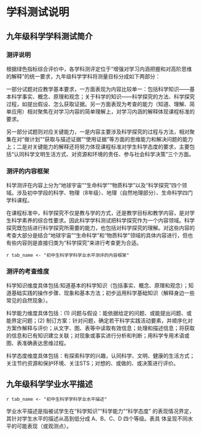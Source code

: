 <!-- chapter description -->
\mytext

# 学科测试说明

## 九年级科学学科测试简介

### 测评说明

根据绿色指标综合评价中，各学科测评定位于“增强对学习内涵把握和对高阶思维的解释”的统一要求，九年级科学学科将测量目标分成如下两部分：

一部分试题对应教学基本要求，一方面表现为内容比较单一：包括科学知识——基本科学事实、概念、原理和观念；关于科学的知识——科学探究的方法、科学探究过程，如提出假设、怎么获取证据。另一方面表现为考查的能力（知道、理解、简单应用）相对聚焦在对学习内容的简单理解上，对学习内涵的解释体现课程标准的要求。

另一部分试题则对应关键能力，一是内容主要涉及科学探究的过程与方法，相对聚集在对“做计划”“获取与描述证据”“使用证据”等方面的思维能力和解决问题的能力上；二是对关键能力的解释还将努力体现课程标准对学生科学态度的要求，主要包括“认同科学文明生活方式、对资源和环境的责任、参与社会科学决策”三个方面。

### 测评的内容框架

科学测评在内容上分为“地球宇宙”“生命科学”“物质科学”以及“科学探究”四个领域。涉及初中学段的科学、物理（8年级）、地理（自然地理部分）、生命科学四门学科课程。

在课程标准中，科学探究不仅是教与学的方式，还是教学目标和教学内容，是对学生科学素养的综合性要求。因此科学学科测试把科学探究作为一个内容领域。科学探究既包括进行科学探究所需要的能力，也包括对科学探究的理解。对这些内容的考查大部分是结合“地球宇宙”“生命科学”和“物质科学”领域的具体内容进行，但也有些内容则是直接归类为“科学探究”来进行考查更为合适。

`r tab_name <- "初中生科学学科学业水平测评的内容框架" `

\begin{itshape}
\mytable
\begin{longtable}{|l|l|p{9cm}|}
\caption{`r tab_name`} \label{tab: `r tab_name`} \\  \hline
\makecell[c]{内容领域} & \makecell[c]{内容板块} & \makecell[c]{内容要求} \\  \hline

\multirow{5}{*}{\makecell[c]{地球宇宙\\（代码E）}} & 宇宙中的地球 & 地球运动 \\ \cline{2-3}
 & \multirow{4}{*}{人类生存的地球} & 气温与降水 \\ \cline{3-3}
 &  & 地形与地势 \\ \cline{3-3}
 &  & 河流与海洋 \\ \cline{3-3}
 &  & 资源与环境 \\ \hline

\multirow{14}{*}{\makecell[c]{生命科学\\（代码B）}} & \multirow{4}{*}{\makecell[l]{生命系统的构成层次}} & 生物特征 \\ \cline{3-3} 
&  & 细胞结构与功能 \\ \cline{3-3}
&  & 生物的分类和主要类群 \\ \cline{3-3}
&  & 生态系统 \\ \cline{2-3}
& \multirow{3}{*}{\makecell[l]{生命的物质变化和能量转换}} & 绿色植物的光合作用 \\ \cline{3-3} 
&  & 生物的呼吸 \\ \cline{3-3}
&  & 人体的代谢与平衡 \\ \cline{2-3}
& \multirow{2}{*}{\makecell[l]{生命活动的调节}} & 神经调节 \\ \cline{3-3} 
&  & 激素调节 \\ \cline{2-3}
& \multirow{3}{*}{\makecell[l]{生命的延续}} & 生殖的类型 \\ \cline{3-3} 
&  & 新生命诞生与成长 \\ \cline{3-3}
&  & 人体性状的遗传和变异 \\ \cline{2-3}
& \multirow{2}{*}{\makecell[l]{人、健康与环境}} & 健康与疾病 \\ \cline{3-3} 
&  & 环境与可持续发展 \\ \cline{1-3}

\multirow{7}{*}{\makecell[c]{物质科学\\（代码P）}} & \multirow{2}{*}{\makecell[l]{常见的物质}} & 物质的基本形态及特征 \\ \cline{3-3} 
&  & 材料的性质与用途 \\ \cline{2-3}
& 物质的结构 & 物质的粒子模型 \\ \cline{2-3} 
& \multirow{2}{*}{\makecell[l]{物质的运动和相互作用}} & 常见的运动形式 \\ \cline{3-3} 
&  & 物体之间的相互作用 \\ \cline{2-3}
& \multirow{2}{*}{\makecell[l]{能量与能源}} & 能的形式与能量转化 \\ \cline{3-3} 
&  & 能源及其种类 \\ \cline{1-3}

\multirow{3}{*}{\makecell[c]{科学探究\\（代码S）}} & \multirow{2}{*}{\makecell[l]{对于科学探究的理解}} & 科学探究的基本要素 \\ \cline{3-3} 
&  & 科学办事的一般步骤  列出具体化的东西 \\ \cline{2-3}
& 科学探究能力 & 根据具体问题，获取有效信息、描述相关证据，形成合理方案解决问题，并对方案进行评价和反思的能力。 \\ \cline{1-3} 

\end{longtable}
\end{itshape}


### 测评的考查维度

科学知识维度具体包括:知道基本的科学知识（包括事实、概念、原理和观念）；知道基础实践的操作步骤、现象和基本方法；初步运用科学基础知识（解释身边一些常见的自然现象）。

科学能力维度具体包括：(1) 问题与假设：能依据给定的问题、或能提出问题、或能界定问题；(2) 制订方案：针对问题，确定若干科学实践活动要素，并顺序化对方案作解释与评价；从文字、图、表等中读取有效信息；处理和描述信息；将获取的信息和已有知识建立关联；对现象或事实进行分析和判断；用科学专用术语或图、表准确表达思维过程。

科学态度维度具体包括：有探索科学的兴趣，认同科学、文明、健康的生活方式；关注节约资源和保护环境、关注STS；对想的、或做的、或决策进行评价。


## 九年级科学学业水平描述

`r tab_name <- "初中生科学学科学业水平描述" `

学业水平描述是指被试学生在“科学知识”“科学能力”“科学态度” 的表现情况界定，其针对学生水平的描述从高到低分成 A、B、C、D 四个等级。表\ref{tab: `r tab_name`}具 体呈现不同水平的可能表现（或观测点）。

\begin{itshape}
\mytable
\begin{longtable}{|c|c|p{12cm}|}
\caption{`r tab_name`} \label{tab: `r tab_name`} \\  

\hline
考查维度 & 水平 & 水平描述 \\  \hline

\multirow{12}{*}{科学知识} & \multirow{3}{*}{A} & $\star$ 能对常见的科学事实、现象、科学过程做出描述；  \\  
 & & $\star$ 能在新情境中，正确辨认其中所含的基本科学事实和观念,寻找、发现和使用科学概念和原理； \\  
 & & $\star$ 能把握知识的内在逻辑关系，并在问题情境中简单地运用。 \\  \cline{2-3}

 & \multirow{3}{*}{B} & $\star$ 能说出常见的科学事实、术语或概念；\\
 & & $\star$ 能在熟悉的情境中，正确辨认其中所含的基本科学事实和观念，使用科学概念和原理； \\
 & & $\star$ 能把握知识之间的联系。 \\ \cline{2-3}

 & \multirow{3}{*}{C} & $\star$ 能回忆和再认基本的科学知识；\\
 & & $\star$ 能识别常见的科学现象，能辨认事实或证据； \\
 & & $\star$ 能描述常见的科学现象的基本特征。 \\ \cline{2-3}

 & \multirow{3}{*}{D} & $\star$ 不能回忆和再认基本的科学知识； \\
 & & $\star$ 不能识别常见的科学现象，不能辨认事实或证据； \\
 & & $\star$ 不能描述常见的科学现象的基本特征。\\ \hline

\multirow{3}{*}{科学能力} & \multirow{3}{*}{A} & $\star$ 能界定问题，确定若干科学实践活动具体方法的关键因素，或对上述具体方法进行总结和修正； \\
 & & $\star$ 能运用仪器的组合获取证据，或有针对地筛选所给情境中的相关信息；能进行系统的观察、比较和测量，数据准确；能综合运用不同的表达方式，清晰有效地得出结论、提出建议或作出决策； \\
 & & $\star$ 能在新情境中获取多种证据支持假设；能运用证据说明科学结论或解释生活和社会中的问题。 \\ \cline{2-3}

 & \multirow{3}{*}{B} & $\star$ 能提出问题，确定科学实践活动各要素的具体方法及上述要素和方法的顺序； \\
 & & $\star$ 能运用简单的仪器获取证据，或有选择地在所给情境中获取有关信息、检查观察是否客观；能运用文字、图表等进行表达；\\
 & & $\star$ 能用某一个适当的证据支持假设；能运用证据形成（归纳或猜测）科学结论。 \\ \cline{2-3}

 & \multirow{3}{*}{C} & $\star$ 能依据问题，确定若干科学实践活动的要素及其顺序; \\
 & & $\star$ 能运用感官及工具获取证据；能在所给情境中获取相关信息；能完成对实验现象的观察和比较；能运用文字进行表达；\\
 & & $\star$ 能辨别证据是否支持假设；能运用证据描述科学现象或概念。 \\  \cline{2-3}

 & \multirow{3}{*}{D} & $\star$ 不能从所给情境中发现问题，或无法正确依据问题确定常见的科学实践活动的要素，或错误判断要素； \\
 & & $\star$ 不能在所给资料中选择正确的证据，或证据关联度不大；不能在间接证据中获取或记录有效信息；不能清晰表达和交流； \\
 & & $\star$ 证据与假设之间的关联不明确，无法正确判断或描述科学概念。 \\ \hline

\multirow{12}{*}{\makecell[c]{科学态度}} & \multirow{3}{*}{A} & $\star$ 在解决问题的过程中，表现出求实求真的精神； \\
 & & $\star$ 有实践科学文明的生活方式的行动习惯，有参与保护自然资源和环境的习惯； \\
 & & $\star$ 乐于参与社会有关的科学决策，并表现出创新意识。 \\ \cline{2-3}

 & \multirow{3}{*}{B} & $\star$ 有参与求实求真实践的意愿； \\
 & & $\star$ 有实践科学文明的生活方式的意愿，有参与保护自然资源和环境的意愿； \\
 & & $\star$ 有参与社会有关的科学决策的意愿。 \\ \cline{2-3}

 & \multirow{3}{*}{C} & $\star$ 认同求实求真的做法；\\
 & & $\star$ 赞同科学文明的生活方式，有保护自然资源和环境的意识； \\
 & & $\star$ 对与社会有关的科学决策表示出关心。\\ \cline{2-3}

 & \multirow{3}{*}{D} & $\star$ 不愿意参与科学实践活动，不在乎求实求真的做法； \\
 & & $\star$ 对科学文明的生活方式表现出无所谓，缺乏保护自然资源和环境意识； \\
 & & $\star$ 对与社会有关的科学决策不关心。 \\ \hline

\end{longtable}
\end{itshape}


<!-- end of chapter description -->
